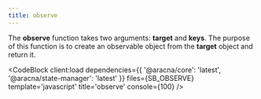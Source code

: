 ```yaml
---
title: observe
---
```



The **observe** function takes two arguments: **target** and **keys**. The purpose of this function is to create an observable object from the **target** object and return it.

<CodeBlock
  client:load
  dependencies={{ '@aracna/core': 'latest', '@aracna/state-manager': 'latest' }}
  files={SB_OBSERVE}
  template='javascript'
  title='observe'
  console={100}
/>
